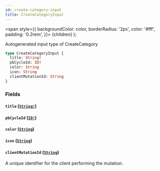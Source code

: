 ```yaml
---
id: create-category-input
title: CreateCategoryInput
---
```


<span
style={{
      backgroundColor: color,
      borderRadius: '2px',
      color: '#fff',
      padding: '0.2rem',
    }}>
{children}
</span>
);

Autogenerated input type of CreateCategory

```graphql
type CreateCategoryInput {
  title: String!
  pbCycleId: ID!
  color: String
  icon: String
  clientMutationId: String
}
```

### Fields

#### `title` ([`String!`](/docs/api/scalars/string))

#### `pbCycleId` ([`ID!`](/docs/api/scalars/id))

#### `color` ([`String`](/docs/api/scalars/string))

#### `icon` ([`String`](/docs/api/scalars/string))

#### `clientMutationId` ([`String`](/docs/api/scalars/string))

A unique identifier for the client performing the mutation.
